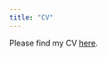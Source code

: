 ```yaml
---
title: "CV"
---
```


Please find my CV [here](/Users/julia/git/website/PDFs/EddelbuettelJ_CV_Web.pdf).
